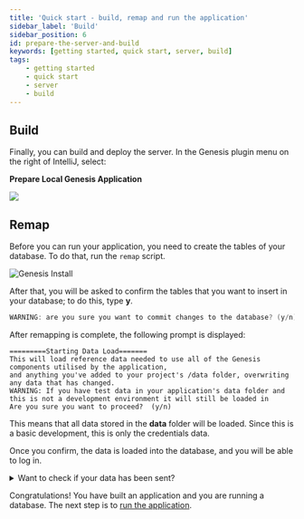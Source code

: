 ```yaml
---
title: 'Quick start - build, remap and run the application'
sidebar_label: 'Build'
sidebar_position: 6
id: prepare-the-server-and-build
keywords: [getting started, quick start, server, build]
tags:
    - getting started
    - quick start
    - server
    - build
---
```


## Build

Finally, you can build and deploy the server. In the Genesis plugin menu on the right of IntelliJ, select:

**Prepare Local Genesis Application**

![](/img/intellij-plugin/Prepare_local_genesis_application.png)

## Remap

Before you can run your application, you need to create the tables of your database. To do that, run the `remap` script.

![Genesis Install](/img/intellij-remap.png)

After that, you will be asked to confirm the tables that you want to insert in your database; to do this, type **y**.

```powershell
WARNING: are you sure you want to commit changes to the database? (y/n)
```

After remapping is complete, the following prompt is displayed:

```text
=========Starting Data Load=======
This will load reference data needed to use all of the Genesis components utilised by the application,
and anything you've added to your project's /data folder, overwriting any data that has changed.
WARNING: If you have test data in your application's data folder and this is not a development environment it will still be loaded in
Are you sure you want to proceed?  (y/n)
```

This means that all data stored in the **data** folder will be loaded. Since this is a basic development, this is only the credentials data. 

Once you confirm, the data is loaded into the database, and you will be able to log in. 

<details>
  <summary>Want to check if your data has been sent?</summary>
  To check your database, Genesis Intellij plugin has the following script 

  ![](/img/DbMon-script.png)

  type `table USER` and then `search 1` you will be displayed the following:

```kotlin
==================================
Genesis Database Monitor
Enter 'help' for a list of commands
==================================
DbMon>table USER
DbMon:USER>search 1
==================================
USER
==================================
Field Name                               Value                                    Type                
===========================================================================================
TIMESTAMP                                2024-05-16 10:55:00.729(n:0,s:84)        NANO_TIMESTAMP      
COMPANY_ID                                                                        STRING              
COMPANY_NAME                             GENESIS                                  STRING              
DOMAIN                                                                            STRING              
EMAIL_ADDRESS                            admin.global@genesis.global              STRING              
FIRST_NAME                               admin                                    STRING              
LAST_LOGIN                               2016-04-28T00:00:00.000Z                 DATE                
LAST_NAME                                global                                   STRING              
ONLINE                                   false                                    BOOLEAN             
PASSWORD                                 775d545a8f34a8bf6c3f9d9c6381fbc8d3d76... STRING              
PASSWORD_EXPIRY_DATETIME                                                          DATETIME            
STATUS                                   ENABLED                                  STRING              
USER_NAME                                admin                                    STRING              
-------------------------------------------------------------------------------------------
-------------------------------------------------------------------------------------------
Total Results:  1
DbMon:USER>
```
</details>

Congratulations! You have built an application and you are running a database. The next step is to [run the application](../run-the-application/).
